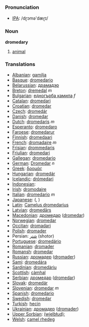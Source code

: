 === Pronunciation ===
*[[w:IPA|IPA]]: /dɽɔmə'dæɽɪ/

=== Noun ===

'''dromedary'''

# [[animal]]

=== Translations ===

*[[Albanian]]: [[gamilja]]
*[[Basque]]: [[dromedario]]
*[[Belarussian]]: [[драмадэр]]
*[[Breton]]: [[dremedal]] ''m''
*[[Bulgarian]]: [[едногърба камила]] ''f''
*[[Catalan]]: [[dromedari]]
*[[Croatian]]: [[dromedar]]
*[[Czech]]: [[dromedár]]
*[[Danish]]: [[dromedar]]
*[[Dutch]]: [[dromedaris]] ''m''
*[[Esperanto]]: [[dromedaro]]
*[[Faroese]]: [[dromedarur]]
*[[Finnish]]: [[dromedaari]]
*[[French]]: [[dromadaire]] ''m''
*[[Frisian]]: [[drommedaris]]
*[[Friulian]]: [[dromedari]]
*[[Gallegan]]: [[dromedario]]
*[[German]]: [[Dromedar]] ''n''
*[[Greek]]: [[δρομάς]] '' ''
*[[Hungarian]]: [[dromedár]]
*[[Icelandic]]: [[drómedari]]
*[[Indonesian]]: [[]]
*[[Irish]]: [[dromodaire]]
*[[Italian]]: [[dromedario]] ''m''
*[[Japanese]]: [[]] ([[]], )
*[[Latin]]: [[Camelus dromedarius]] '' ''
*[[Latvian]]: [[dromedārs]]
*[[Macedonian]]: [[дромедар]] ([[dromedar]])
*[[Norwegian]]: [[dromedar]]
*[[Occitan]]: [[dromadari]]
*[[Polish]]: [[dromader]] '' ''
*Persian: [[شتر]] (shotor)
*[[Portuguese]]: [[dromedário]]
*[[Romanian]]: [[dromader]]
*[[Romansh]]: [[dromedar]]
*[[Russian]]: [[дромадер]] ([[dromader]]) '' ''
*[[Sami]]: [[dromedára]]
*[[Sardinian]]: [[dromedàriu]]
*[[Scottish]]: [[càmhal]]
*[[Serbian]]: [[дромедар]] ([[dromedar]])
*[[Slovak]]: [[dromedár]]
*[[Slovenian]]: [[dromedar]] ''m''
*[[Spanish]]: [[dromedario]] '' ''
*[[Swedish]]: [[dromedar]]
*[[Turkish]]: [[hecin]]
*[[Ukrainian]]: [[дромадер]] ([[dromader]])
*[[Upper Sorbian]]: [[(wjelbłud);]]
*[[Welsh]]: [[camel rhedeg]]